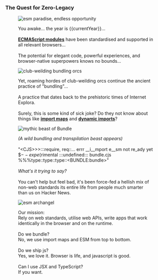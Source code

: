 ### The Quest for <span>Zero-Legacy</span>

<figure>
  
![esm paradise, endless opportunity](/paradise.webp)

You awake... the year is <span>\{\{currentYear\}\}</span>...<br/><br/>**[ECMAScript modules](https://developer.mozilla.org/en-US/docs/Web/JavaScript/Guide/Modules)** have been standardised and supported in all relevant browsers...<br/><br/>The potential for elegant code, powerful experiences, and browser-native superpowers knows no bounds...

</figure>

<figure>

![club-weilding bundling orcs](/orcs.webp)

Yet, roaming hordes of club-weilding orcs continue the ancient practice of <span>"bundling"</span>...<br/><br/>A practice that dates back to the prehistoric times of <span>Internet Explora</span>.<br/><br/>Surely, this is some kind of sick joke? Do they not know about things like **[import maps](https://wicg.github.io/import-maps/)** and **[dynamic imports](https://v8.dev/features/dynamic-import)**? 

</figure>

<figure>

![mythic beast of Bundle](/beast.webp)

_(A wild bundling and transpilation beast appears)_<br/><br/><span>"\<CJS\>\>\>:::require, req::... errr __i__mport e__sm not re_ady yet $$--expe$(rimental :::undefined::: bundle.cjs %%%type::type::type::\<BUNDLE:bundle\>"</span><br/><br/>_What's it trying to say?_<br/><br/>You can't help but feel bad, it's been force-fed a hellish mix of non-web standards its entire life from people much smarter than us on Hacker News.

</figure>

<figure>

![esm archangel](/archangel.webp)

<span>Our mission:</span><br/>Rely on web standards, utilise web APIs, write apps that work identically in the browser and on the runtime.<br/><br/>Do we bundle?<br/><span>No, we use import maps and ESM from top to bottom.</span><br/><br/>Do we ship js?<br/><span>Yes, we love it.</span> <span>Browser is life, and javascript is good.</span><br/><br/>Can I use JSX and TypeScript?<br/><span>If you want.</span>

</figure>
